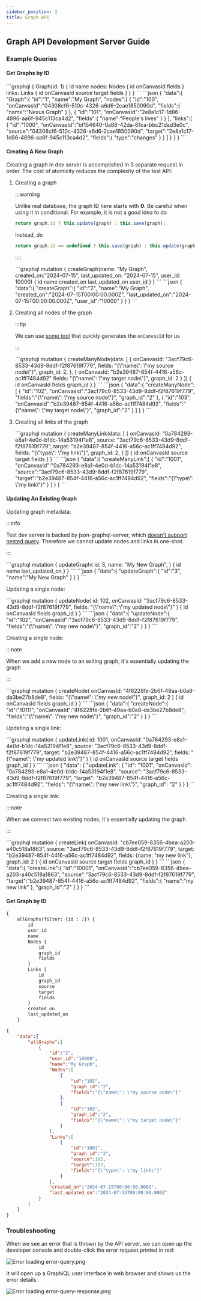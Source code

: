 ```yaml
---
sidebar_position: 2
title: Graph API
---
```



Graph API Development Server Guide
----------------------------------

### Example Queries

#### Get Graphs by ID

<Tabs>
  <TabItem value="query" label="Query" default>
    ```graphql
    {
       Graph(id: 1) {
          id
          name
          nodes: Nodes {
             id
             onCanvasId
             fields
          }
          links: Links {
             id
             onCanvasId
             source
             target
             fields
          }
       }
    }
    ```
  </TabItem>
  <TabItem value="response" label="Response">
    ```json
    {
        "data":{
            "Graph":{
                "id":"1",
                "name":"My Graph",
                "nodes":[
                    {
                        "id":"100",
                        "onCanvasId":"04308cf6-510c-4326-a6d6-2cae1850090d",
                        "fields":{
                            "name":"Nexus Graph"
                        }
                    },
                    {
                        "id":"101",
                        "onCanvasId":"2e8a1c17-1d86-4896-aa6f-945c113ca4d2",
                        "fields":{
                            "name":"People's lives"
                        }
                    }
                ],
                "links":[
                    {
                        "id":"1000",
                        "onCanvasId":"bf154640-0a86-42da-81ca-bbc21dad3e0c",
                        "source":"04308cf6-510c-4326-a6d6-2cae1850090d",
                        "target":"2e8a1c17-1d86-4896-aa6f-945c113ca4d2",
                        "fields":{
                            "type":"changes"
                        }
                    }
                ]
            }
        }
    }
    ```
  </TabItem>
</Tabs>

#### Creating A New Graph

Creating a graph in dev server is accomplished in 3 separate request in order. The cost of atomicity reduces the
complexity of the test API:

1. Creating a graph

   :::warning

   Unlike real database, the graph ID here starts with __0__. Be careful when using it in conditional. For example, it
   is not a good idea to do

   ```typescript
   return graph.id ? this.update(graph) : this.save(graph);
   ```
   
   Instead, do

   ```typescript
   return graph.id == undefined ? this.save(graph) : this.update(graph)
   ```

   ::::

   <Tabs>
     <TabItem value="request" label="Request" default>
       ```graphql
       mutation {
           createGraph(name: "My Graph", created_on:"2024-07-15", last_updated_on: "2024-07-15", user_id: 10000) {
               id
               name
               created_on
               last_updated_on
               user_id
           }
       }
       ```
     </TabItem>
     <TabItem value="response" label="Response">
       ```json
       {
           "data":{
               "createGraph":{
                   "id":"2",
                   "name":"My Graph",
                   "created_on":"2024-07-15T00:00:00.000Z",
                   "last_updated_on":"2024-07-15T00:00:00.000Z",
                   "user_id":"10000"
               }
           }
       }
       ```
     </TabItem>
   </Tabs>

2. Creating all nodes of the graph

   :::tip

   We can use [some tool](https://www.uuidgenerator.net/version4) that quickly generates the `onCanvasId` for us

   :::

   <Tabs>
     <TabItem value="request" label="Request" default>
       ```graphql
       mutation {
           createManyNode(data: [
               {
                   onCanvasId: "3acf79c6-8533-43d9-8ddf-f2f87619f779",
                   fields: "{\"name\": \"my source node\"}",
                   graph_id: 2,
               },
               {
                   onCanvasId: "b2e39487-854f-4416-a56c-ac1ff7484d92"
                   fields: "{\"name\": \"my target node\"}",
                   graph_id: 2
               }
           ]) {
               id
               onCanvasId
               fields
               graph_id
           }
       }
       ```
     </TabItem>
     <TabItem value="response" label="Response">
       ```json
       {
           "data":{
               "createManyNode":[
                   {
                       "id":"102",
                       "onCanvasId":"3acf79c6-8533-43d9-8ddf-f2f87619f779",
                       "fields":"{\"name\": \"my source node\"}",
                       "graph_id":"2"
                   },
                   {
                       "id":"103",
                       "onCanvasId":"b2e39487-854f-4416-a56c-ac1ff7484d92",
                       "fields":"{\"name\": \"my target node\"}",
                       "graph_id":"2"
                   }
               ]
           }
       }
       ```
     </TabItem>
   </Tabs>

3. Creating all links of the graph

   <Tabs>
     <TabItem value="request" label="Request" default>
       ```graphql
       mutation {
           createManyLink(data: [
               {
                   onCanvasId: "0a784293-e8a1-4e0d-b1dc-14a53194f1e8",
                   source: "3acf79c6-8533-43d9-8ddf-f2f87619f779",
                   target: "b2e39487-854f-4416-a56c-ac1ff7484d92",
                   fields: "{\"type\": \"my link\"}",
                   graph_id: 2,
               }
           ]) {
               id
               onCanvasId
               source
               target
               fields
           }
       }
       ```
     </TabItem>
     <TabItem value="response" label="Response">
       ```json
       {
           "data":{
               "createManyLink":[
                   {
                       "id":"1001",
                       "onCanvasId":"0a784293-e8a1-4e0d-b1dc-14a53194f1e8",
                       "source":"3acf79c6-8533-43d9-8ddf-f2f87619f779",
                       "target":"b2e39487-854f-4416-a56c-ac1ff7484d92",
                       "fields":"{\"type\": \"my link\"}"
                   }
               ]
           }
       }
       ```
     </TabItem>
   </Tabs>

#### Updating An Existing Graph

Updating graph metadata:

:::info

Test dev server is backed by json-graphql-server, which
[doesn't support nested query](https://github.com/marmelab/json-graphql-server/issues/45). Therefore we cannot update
nodes and links in one-shot.

:::

<Tabs>
  <TabItem value="request" label="Request" default>
    ```graphql
    mutation {
       updateGraph(
          id: 3,
          name: "My New Graph",
       ) {
          id
          name
          last_updated_on
       }
    }
    ```
  </TabItem>
  <TabItem value="response" label="Response">
    ```json
    {
        "data":{
            "updateGraph":{
                "id":"3",
                "name":"My New Graph"
            }
        }
    }
    ```
  </TabItem>
</Tabs>

Updating a single node:

<Tabs>
  <TabItem value="request" label="Request" default>
    ```graphql
    mutation {
       updateNode(
          id: 102,
          onCanvasId: "3acf79c6-8533-43d9-8ddf-f2f87619f779",
          fields: "{\"name\": \"my updated node\"}"
       ) {
          id
          onCanvasId
          fields
          graph_id
       }
    }
    ```
  </TabItem>
  <TabItem value="response" label="Response">
    ```json
    {
        "data":{
            "updateNode":{
                "id":"102",
                "onCanvasId":"3acf79c6-8533-43d9-8ddf-f2f87619f779",
                "fields":"{\"name\": \"my new node\"}",
                "graph_id":"2"
            }
        }
    }
    ```
  </TabItem>
</Tabs>

Creating a single node:

:::note

When we add a new node to an exiting graph, it's essentially updating the graph

:::

<Tabs>
  <TabItem value="request" label="Request" default>
    ```graphql
    mutation {
       createNode(
          onCanvasId: "4f6228fe-2b6f-49aa-b0a8-da3be27b8de8",
          fields: "{\"name\": \"my new node\"}",
          graph_id: 2
       ) {
          id
          onCanvasId
          fields
          graph_id
       }
    }
    ```
  </TabItem>
  <TabItem value="response" label="Response">
    ```json
    {
       "data":{
          "createNode":{
             "id":"10111",
             "onCanvasId":"4f6228fe-2b6f-49aa-b0a8-da3be27b8de8",
             "fields":"{\"name\": \"my new node\"}",
             "graph_id":"2"
          }
       }
    }
    ```
  </TabItem>
</Tabs>

Updating a single link:

<Tabs>
  <TabItem value="request" label="Request" default>
    ```graphql
    mutation {
       updateLink(
          id: 1001,
          onCanvasId: "0a784293-e8a1-4e0d-b1dc-14a53194f1e8",
          source: "3acf79c6-8533-43d9-8ddf-f2f87619f779",
          target: "b2e39487-854f-4416-a56c-ac1ff7484d92",
          fields: "{\"name\": \"my updated link\"}"
       ) {
          id
          onCanvasId
          source
          target
          fields
          graph_id
       }
    }
    ```
  </TabItem>
  <TabItem value="response" label="Response">
    ```json
    {
       "data": {
          "updateLink": {
             "id": "1001",
             "onCanvasId": "0a784293-e8a1-4e0d-b1dc-14a53194f1e8",
             "source": "3acf79c6-8533-43d9-8ddf-f2f87619f779",
             "target": "b2e39487-854f-4416-a56c-ac1ff7484d92",
             "fields": "{\"name\": \"my new link\"}",
             "graph_id": "2"
          }
       }
    }
    ```
  </TabItem>
</Tabs>

Creating a single link:

:::note

When we connect two existing nodes, it's essentially updating the graph

:::

<Tabs>
  <TabItem value="request" label="Request" default>
    ```graphql
    mutation {
       createLink(
          onCanvasId: "cb7ee059-8356-4bea-a203-a40c518a1863",
          source: "3acf79c6-8533-43d9-8ddf-f2f87619f779",
          target: "b2e39487-854f-4416-a56c-ac1ff7484d92",
          fields: {name: "my new link"},
          graph_id: 2
       ) {
          id
          onCanvasId
          source
          target
          fields
          graph_id
       }
    }
    ```
  </TabItem>
  <TabItem value="response" label="Response">
    ```json
    {
        "data":{
            "createLink":{
                "id":"10001",
                "onCanvasId":"cb7ee059-8356-4bea-a203-a40c518a1863",
                "source":"3acf79c6-8533-43d9-8ddf-f2f87619f779",
                "target":"b2e39487-854f-4416-a56c-ac1ff7484d92",
                "fields":{
                    "name":"my new link"
                },
                "graph_id":"2"
            }
        }
    }
    ```
  </TabItem>
</Tabs>



#### Get Graph by ID

```graphql
{
    allGraphs(filter: {id : 2}) {
        id
        user_id
        name
        Nodes {
            id
            graph_id
            fields
        }
        Links {
            id
            graph_id
            source
            target
            fields
        }
        created_on
        last_updated_on
    }
```

```json
{
    "data":{
        "allGraphs":[
            {
                "id":"2",
                "user_id":"10000",
                "name":"My Graph",
                "Nodes":[
                    {
                        "id":"102",
                        "graph_id":"2",
                        "fields":"{\"name\": \"my source node\"}"
                    },
                    {
                        "id":"103",
                        "graph_id":"2",
                        "fields":"{\"name\": \"my target node\"}"
                    }
                ],
                "Links":[
                    {
                        "id":"1001",
                        "graph_id":"2",
                        "source":102,
                        "target":103,
                        "fields":"{\"type\": \"my link\"}"
                    }
                ],
                "created_on":"2024-07-15T00:00:00.000Z",
                "last_updated_on":"2024-07-15T00:00:00.000Z"
            }
        ]
    }
}
```

### Troubleshooting

When we see an error that is thrown by the API server, we can open up the developer console and double-click the error
request printed in red:

![Error loading error-query.png](./img/error-query.png)

It will open up a GraphiQL user interface in web browser and shows us the error details:

![Error loading error-query-response.png](./img/error-query-response.png)
